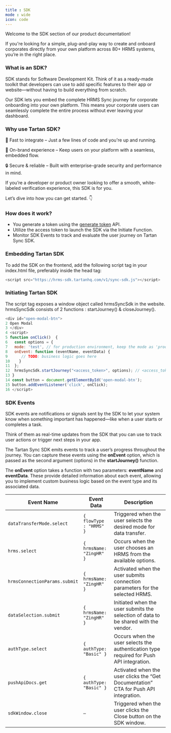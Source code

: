 ```yaml
---
title : SDK
mode : wide
icon: code
---
```


Welcome to the SDK section of our product documentation!

If you're looking for a simple, plug-and-play way to create and onboard corporates directly from your own platform across 80+ HRMS systems, you’re in the right place.

### What is an SDK?
SDK stands for Software Development Kit. Think of it as a ready-made toolkit that developers can use to add specific features to their app or website—without having to build everything from scratch.

Our SDK lets you embed the complete HRMS Sync journey for corporate onboarding into your own platform. This means your corporate users can seamlessly complete the entire process without ever leaving your dashboard.

### Why use Tartan SDK?
🚀 Fast to integrate – Just a few lines of code and you're up and running.

🎯 On-brand experience – Keep users on your platform with a seamless, embedded flow.

🔒 Secure & reliable – Built with enterprise-grade security and performance in mind.


If you’re a developer or product owner looking to offer a smooth, white-labeled verification experience, this SDK is for you.

Let’s dive into how you can get started. 👇

### How does it work?

- You generate a token using the [generate token](/api-reference/sdk/get-sdk-token) API.
- Utilize the access token to launch the SDK via the Initiate Function.
- Monitor SDK Events to track and evaluate the user journey on Tartan Sync SDK.



### Embedding Tartan SDK

To add the SDK on the frontend, add the following script tag in your index.html file, preferably inside the head tag:

```js
<script src="https://hrms-sdk.tartanhq.com/v1/sync-sdk.js"></script>
```

### Initiating Tartan SDK

The script tag exposes a window object called hrmsSyncSdk in the website. hrmsSyncSdk consists of 2 functions : startJourney() & closeJourney().

```js
<div id="open-modal-btn">
2 Open Modal
3 </div>
4 <script>
5 function onClick()  {
6   const options = {
7   mode: 'test', // for production environment, keep the mode as 'prod' or blank
8   onEvent: function (eventName, eventData) {
9      // TODO: business logic goes here
10    }
11  };
12  hrmsSyncSdk.startJourney("<access_token>", options); // <access_token> is the token generated using generate token API.
13 }
14 const button = document.getElementById('open-modal-btn');
15 button.addEventListener('click', onClick);
16 </script>
```

### SDK Events
SDK events are notifications or signals sent by the SDK to let your system know when something important has happened—like when a user starts or completes a task.  

Think of them as real-time updates from the SDK that you can use to track user actions or trigger next steps in your app.   

The Tartan Sync SDK emits events to track a user’s progress throughout the journey. You can capture these events using the **onEvent** option, which is passed as the second argument (options) in the **startJourney()** function.

The **onEvent** option takes a function with two parameters: **eventName** and **eventData**. These provide detailed information about each event, allowing you to implement custom business logic based on the event type and its associated data.


| **Event Name**                | **Event Data**            | **Description**                                                                         |
| ----------------------------- | ------------------------ | --------------------------------------------------------------------------------------- |
| `dataTransferMode.select`     |   `{ flowType : "HRMS"  }`              | Triggered when the user selects the desired mode for data transfer.                     |
| `hrms.select`                 | `{ hrmsName: "ZingHR" }`    | Occurs when the user chooses an HRMS from the available options.                        |
| `hrmsConnectionParams.submit` | `{ hrmsName: "ZingHR" }`   | Activated when the user submits connection parameters for the selected HRMS.            |
| `dataSelection.submit`        | `{ hrmsName: "ZingHR" }`    | Initiated when the user submits the selection of data to be shared with the vendor.     |
| `authType.select`             | `{ authType: "Basic" }`     | Occurs when the user selects the authentication type required for Push API integration. |
| `pushApiDocs.get`             | `{ authType: "Basic" }`    | Activated when the user clicks the “Get Documentation” CTA for Push API integration.    |
| `sdkWindow.close`             | `–`                         | Triggered when the user clicks the Close button on the SDK window.                      |
